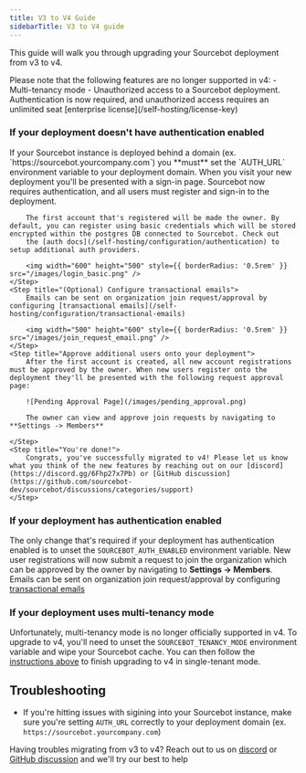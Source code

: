 ```yaml
---
title: V3 to V4 Guide
sidebarTitle: V3 to V4 guide
---
```


This guide will walk you through upgrading your Sourcebot deployment from v3 to v4. 

<Warning>
Please note that the following features are no longer supported in v4:
- Multi-tenancy mode
- Unauthorized access to a Sourcebot deployment. Authentication is now required, and unauthorized access requires an unlimited seat [enterprise license](/self-hosting/license-key) 
</Warning>

### If your deployment doesn't have authentication enabled
<Steps>
    <Step title="Spin down deployment">
    </Step>
    <Step title="Set AUTH_URL environment variable if needed">
        If your Sourcebot instance is deployed behind a domain (ex. `https://sourcebot.yourcompany.com`) you **must** set the `AUTH_URL` environment variable to your deployment domain.
    </Step>
    <Step title="Spin up v4 deployment and create owner account">
        When you visit your new deployment you'll be presented with a sign-in page. Sourcebot now requires authentication, and all users must register and sign-in to the deployment.

        The first account that's registered will be made the owner. By default, you can register using basic credentials which will be stored encrypted within the postgres DB connected to Sourcebot. Check out
        the [auth docs](/self-hosting/configuration/authentication) to setup additional auth providers.

        <img width="600" height="500" style={{ borderRadius: '0.5rem' }} src="/images/login_basic.png" />
    </Step>
    <Step title="(Optional) Configure transactional emails">
        Emails can be sent on organization join request/approval by configuring [transactional emails](/self-hosting/configuration/transactional-emails)

        <img width="500" height="600" style={{ borderRadius: '0.5rem' }} src="/images/join_request_email.png" />
    </Step>
    <Step title="Approve additional users onto your deployment">
        After the first account is created, all new account registrations must be approved by the owner. When new users register onto the deployment they'll be presented with the following request approval page:

        ![Pending Approval Page](/images/pending_approval.png)

        The owner can view and approve join requests by navigating to **Settings -> Members**

    </Step>
    <Step title="You're done!">
        Congrats, you've successfully migrated to v4! Please let us know what you think of the new features by reaching out on our [discord](https://discord.gg/6Fhp27x7Pb) or [GitHub discussion](https://github.com/sourcebot-dev/sourcebot/discussions/categories/support)
    </Step>
</Steps>

### If your deployment has authentication enabled

The only change that's required if your deployment has authentication enabled is to unset the `SOURCEBOT_AUTH_ENABLED` environment variable. New user registrations will now submit a request to join the organization which can be approved by the owner by 
navigating to **Settings -> Members**. Emails can be sent on organization join request/approval by configuring [transactional emails](/self-hosting/configuration/transactional-emails)

### If your deployment uses multi-tenancy mode

Unfortunately, multi-tenancy mode is no longer officially supported in v4. To upgrade to v4, you'll need to unset the `SOURCEBOT_TENANCY_MODE` environment variable and wipe your Sourcebot cache. You can then follow the [instructions above](/self-hosting/upgrade/v3-to-v4-guide#if-your-deployment-doesnt-have-authentication-enabled-i-e-sourcebot-auth-enabled)
to finish upgrading to v4 in single-tenant mode.

## Troubleshooting
- If you're hitting issues with sigining into your Sourcebot instance, make sure you're setting `AUTH_URL` correctly to your deployment domain (ex. `https://sourcebot.yourcompany.com`)


Having troubles migrating from v3 to v4? Reach out to us on [discord](https://discord.gg/6Fhp27x7Pb) or [GitHub discussion](https://github.com/sourcebot-dev/sourcebot/discussions/categories/support) and we'll try our best to help